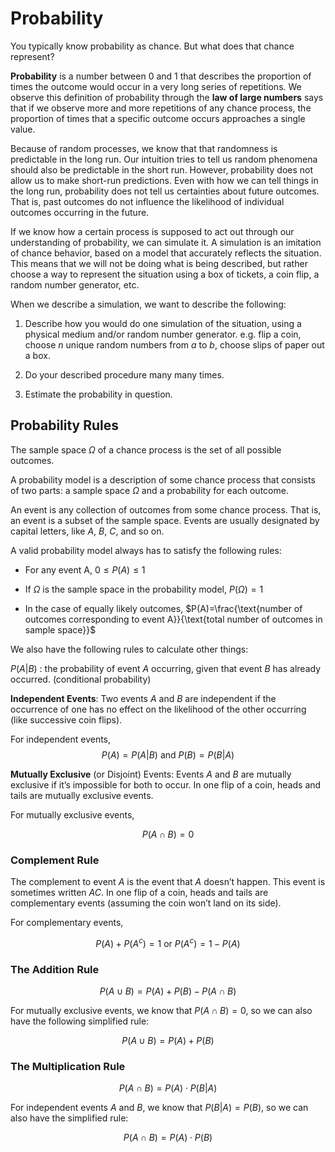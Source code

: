 # Probability {#probability}

You typically know probability as chance. But what does that chance represent? 

**Probability** is a number between 0 and 1 that describes the proportion of times the outcome would occur in a very long series of repetitions. We observe this definition of probability through the **law of large numbers** says that if we observe more and more repetitions of any chance process, the proportion of times that a specific outcome occurs approaches a single value. 

Because of random processes, we know that that randomness is predictable in the long run. Our intuition tries to tell us random phenomena should also be predictable in the short run. However, probability does not allow us to make short-run predictions. Even with how we can tell things in the long run, probability does not tell us certainties about future outcomes. That is, past outcomes do not influence the likelihood of individual outcomes occurring in the future. 

If we know how a certain process is supposed to act out through our understanding of probability, we can simulate it. A simulation is an imitation of chance behavior, based on a model that accurately reflects the situation. This means that we will not be doing what is being described, but rather choose a way to represent the situation using a box of tickets, a coin flip, a random number generator, etc.

When we describe a simulation, we want to describe the following:

1. Describe how you would do one simulation of the situation, using a physical medium and/or random number generator. e.g. flip a coin, choose $n$ unique random numbers from $a$ to $b$, choose slips of paper out a box.

2. Do your described procedure many many times.

3. Estimate the probability in question.

## Probability Rules

The sample space $\Omega$ of a chance process is the set of all possible outcomes. 

A probability model is a description of some chance process that consists of two parts: a sample space $\Omega$ and a probability for each outcome. 

An event is any collection of outcomes from some chance process. That is, an event is a subset of the sample space. Events are usually designated by capital letters, like $A$, $B$, $C$, and so on. 

A valid probability model always has to satisfy the following rules:

::: {.highlight}

- For any event A, $0 \leq P(A) \leq 1$

- If $\Omega$ is the sample space in the probability model, $P(\Omega)=1$

- In the case of equally likely outcomes, $P(A)=\frac{\text{number of outcomes corresponding to event A}}{\text{total number of outcomes in sample space}}$

:::

We also have the following rules to calculate other things:

$P(A|B)$ : the probability of event $A$ occurring, given that event $B$ has already occurred. (conditional probability)

::: {.highlight}
**Independent Events**: Two events $A$ and $B$ are independent if the occurrence of one has no effect on the likelihood of the other occurring (like successive coin flips).  

For independent events, 
$$P(A)=P(A|B) \text{ and } P(B)=P(B|A)$$
:::

::: {.highlight}
**Mutually Exclusive** (or Disjoint) Events: Events $A$ and $B$ are mutually exclusive if it’s impossible for both to occur.  In one flip of a coin, heads and tails are mutually exclusive events.  

For mutually exclusive events, 

$$P(A\cap B)=0$$ 
:::

### Complement Rule

The complement to event $A$ is the event that $A$ doesn’t happen.  This event is sometimes written $AC$.  In one flip of a coin, heads and tails are complementary events (assuming the coin won’t land on its side).  

::: {.highlight}
For complementary events, 

$$P(A)+P(A^c)=1 \text{ or } P(A^c)=1-P(A)$$
:::

### The Addition Rule

::: {.highlight}
$$P(A \cup B)=P(A) + P(B)-P(A \cap B)$$

For mutually exclusive events, we know that $P(A\cap B)=0$, so we can also have the following simplified rule:

$$P(A \cup B)=P(A) + P(B)$$
:::

### The Multiplication Rule

::: {.highlight}
$$P(A\cap B)=P(A)\cdot P(B|A)$$

For independent events $A$ and $B$, we know that $P(B|A) = P(B)$, so we can also have the simplified rule:

$$P(A\cap B)=P(A)\cdot P(B)$$
:::
